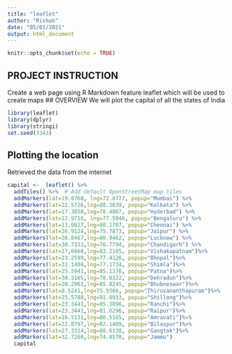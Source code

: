 ---
title: "leaflet"
author: "Rishab"
date: "05/01/2021"
output: html_document
---

```{r setup, include=FALSE}
knitr::opts_chunk$set(echo = TRUE)
```

## PROJECT INSTRUCTION
Create a web page using R Markdown feature leaflet which will be used to create
maps
## OVERVIEW
We will plot the capital of all the states of India
```{r}
library(leaflet)
library(dplyr)
library(stringi)
set.seed(3343)
```
## Plotting the location 
Retrieved the data from the internet 
```{r}
capital <-  leaflet() %>%
  addTiles() %>%  # Add default OpenStreetMap map tiles
  addMarkers(lat=19.0760, lng=72.8777, popup="Mumbai") %>%
  addMarkers(lat=22.5726,lng=88.3639, popup="Kolkata") %>%
  addMarkers(lat=17.3850,lng=78.4867, popup="Hyderbad") %>%
  addMarkers(lat=12.9716, lng=77.5946, popup="Bengaluru") %>%
  addMarkers(lat=13.0827,lng=80.2707, popup="Chennai") %>%
  addMarkers(lat=26.9124,lng=75.7873, popup="Jaipur") %>%
  addMarkers(lat=26.8467,lng=80.9462, popup="Lucknow") %>%
  addMarkers(lat=30.7333,lng=76.7794, popup="Chandigarh") %>%
  addMarkers(lat=17,6868,lng=83.2185, popup="Vishakapatnam")%>%
  addMarkers(lat=23.2599,lng=77.4126, popup="Bhopal")%>%
  addMarkers(lat=31.1408,lng=77.1734, popup="Shimla")%>%
  addMarkers(lat=25.5941,lng=85.1376, popup="Patna")%>%
  addMarkers(lat=30.3165,lng=78.0322, popup="Dehradun")%>%
  addMarkers(lat=20.2961,lng=85.8245, popup="Bhubneswar")%>%
  addMarkers(lat=8.5241,lng=75.9366, popup="Thiruvananthapuram")%>%
  addMarkers(lat=25.5788,lng=91.8933, popup="Shillong")%>%
  addMarkers(lat=23.3441,lng=85.3096, popup="Ranchi")%>%
  addMarkers(lat=23.3441,lng=81.6296, popup="Raipur")%>%
  addMarkers(lat=16.5131,lng=80.5165, popup="Amravati")%>%
  addMarkers(lat=22.0797,lng=82.1409, popup="Bilaspur")%>%
  addMarkers(lat=27.3314,lng=88.6138, popup="Gangtok")%>%
  addMarkers(lat=32.7266,lng=74.8570, popup="Jammu")
  capital
```
